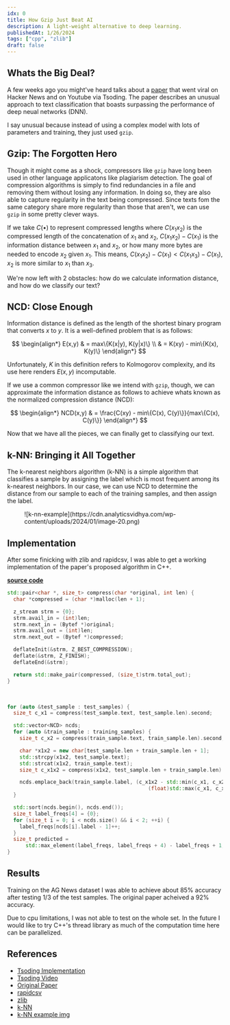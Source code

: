 ```yaml
---
idx: 0
title: How Gzip Just Beat AI
description: A light-weight alternative to deep learning.
publishedAt: 1/26/2024
tags: ["cpp", "zlib"]
draft: false
---
```


## Whats the Big Deal?
A few weeks ago you might've heard talks about a [paper](https://arxiv.org/abs/2212.09410) that went viral
on Hacker News and on Youtube via Tsoding. The paper describes an unusual approach
to text classification that boasts surpassing the performance of deep neual networks (DNN).

I say unusual because instead of using a complex model with lots of parameters and training,
they just used `gzip`.

## Gzip: The Forgotten Hero
Though it might come as a shock, compressors like `gzip` have long been used in other language
applicatons like plagiarism detection. The goal of compression algorithms is simply to find
redundancies in a file and removing them without losing any information. In doing so, they
are also able to capture regularity in the text being compressed. Since texts fom the same
category share more regularity than those that aren't, we can use `gzip` in some pretty clever ways.

If we take $C(•)$ to represent compressed lengths where $C(x_1x_2)$ is the compressed length of the
concatenation of $x_1$ and $x_2$, $C(x_1x_2) - C(x_1)$ is the information distance between
$x_1$ and $x_2$, or how many more bytes are needed to encode $x_2$ given $x_1$. This means,
$C(x_1x_2) - C(x_1) < C(x_1x_3) - C(x_1)$, $x_2$ is more similar to $x_1$ than $x_3$.

We're now left with 2 obstacles: how do we calculate information distance, and how do we classify our text?

## NCD: Close Enough
Information distance is defined as the length of the shortest binary program that converts $x$ to $y$. It is
a well-defined problem that is as follows:

$$
\begin{align*}
  E(x,y) & = max\{K(x|y), K(y|x)\} \\
         & = K(xy) - min\{K(x), K(y)\}
\end{align*}
$$

Unfortunately, $K$ in this definition refers to Kolmogorov complexity, and its use here renders
$E(x,y)$ incomputable.

If we use a common compressor like we intend with `gzip`, though, we can approximate
the information distance as follows to achieve whats known as the normalized compression distance (NCD):

$$
\begin{align*}
  NCD(x,y) & = \frac{C(xy) - min\{C(x), C(y)\}}{max\{C(x), C(y)\}}
\end{align*}
$$

Now that we have all the pieces, we can finally get to classifying our text.

## k-NN: Bringing it All Together
The k-nearest neighbors algorithm (k-NN) is a simple algorithm that classifies a sample by assigning the label
which is most frequent among its k-nearest neighbors. In our case, we can use NCD to determine the distance from
our sample to each of the training samples, and then assign the label.

<figure class="w-full flex justify-center">
  ![k-nn-example](https://cdn.analyticsvidhya.com/wp-content/uploads/2024/01/image-20.png)
</figure>

## Implementation
After some finicking with zlib and rapidcsv, I was able to get a working implementation of the paper's proposed algorithm in C++.

**[source code](https://github.com/sakeththota/gzip-text-classification)**

```cpp title="Compression"
std::pair<char *, size_t> compress(char *original, int len) {
  char *compressed = (char *)malloc(len + 1);

  z_stream strm = {0};
  strm.avail_in = (int)len;
  strm.next_in = (Bytef *)original;
  strm.avail_out = (int)len;
  strm.next_out = (Bytef *)compressed;

  deflateInit(&strm, Z_BEST_COMPRESSION);
  deflate(&strm, Z_FINISH);
  deflateEnd(&strm);

  return std::make_pair(compressed, (size_t)strm.total_out);
}
```

<br />

```cpp title="k-nearest neighbors"
for (auto &test_sample : test_samples) {
  size_t c_x1 = compress(test_sample.text, test_sample.len).second;

  std::vector<NCD> ncds;
  for (auto &train_sample : training_samples) {
    size_t c_x2 = compress(train_sample.text, train_sample.len).second;

    char *x1x2 = new char[test_sample.len + train_sample.len + 1];
    std::strcpy(x1x2, test_sample.text);
    std::strcat(x1x2, train_sample.text);
    size_t c_x1x2 = compress(x1x2, test_sample.len + train_sample.len).second;

    ncds.emplace_back(train_sample.label, (c_x1x2 - std::min(c_x1, c_x2)) /
                                              (float)std::max(c_x1, c_x2));
  }

  std::sort(ncds.begin(), ncds.end());
  size_t label_freqs[4] = {0};
  for (size_t i = 0; i < ncds.size() && i < 2; ++i) {
    label_freqs[ncds[i].label - 1]++;
  }
  size_t predicted =
      std::max_element(label_freqs, label_freqs + 4) - label_freqs + 1;
}
```

## Results
Training on the AG News dataset I was able to achieve about 85% accuracy after testing 1/3
of the test samples. The original paper acheived a 92% accuracy.

Due to cpu limitations, I was not able to test on the whole set. In the future I would like to try
C++'s thread library as much of the computation time here can be parallelized.

## References
- [Tsoding Implementation](https://github.com/tsoding/data-mining-in-c)
- [Tsoding Video](https://www.youtube.com/watch?v=kH-hqG34ylA)
- [Original Paper](https://arxiv.org/abs/2212.09410)
- [rapidcsv](https://github.com/d99kris/rapidcsv)
- [zlib](https://zlib.net)
- [k-NN](https://en.wikipedia.org/wiki/K-nearest_neighbors_algorithm)
- [k-NN example img](https://www.analyticsvidhya.com/blog/2018/03/introduction-k-neighbours-algorithm-clustering/)
